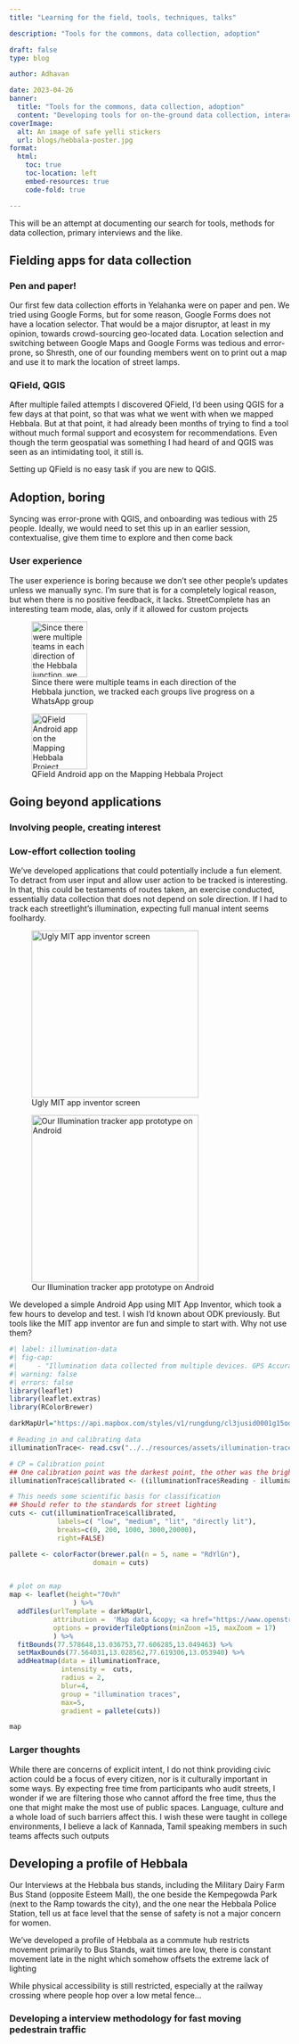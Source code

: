 ```yaml
---
title: "Learning for the field, tools, techniques, talks"

description: "Tools for the commons, data collection, adoption"

draft: false
type: blog

author: Adhavan

date: 2023-04-26
banner:
  title: "Tools for the commons, data collection, adoption"
  content: "Developing tools for on-the-ground data collection, interaction"
coverImage:
  alt: An image of safe yelli stickers
  url: blogs/hebbala-poster.jpg
format:
  html:
    toc: true
    toc-location: left
    embed-resources: true
    code-fold: true

---
```

This will be an attempt at documenting our search for tools, methods for data collection, primary interviews and the like.

## Fielding apps for data collection

### Pen and paper!
Our first few data collection efforts in Yelahanka were on paper and pen. We tried using Google Forms, but for some reason, Google Forms does not have a location selector. That would be a major disruptor, at least in my opinion, towards crowd-sourcing geo-located data. Location selection and switching between Google Maps and Google Forms was tedious and error-prone, so Shresth, one of our founding members went on to print out a map and use it to mark the location of street lamps.

### QField, QGIS
After multiple failed attempts I discovered QField, I'd been using QGIS for a few days at that point, so that was what we went with when we mapped Hebbala. But at that point, it had already been months of trying to find a tool without much formal support and ecosystem for recommendations. Even though the term geospatial was something I had heard of and QGIS was seen as an intimidating tool, it still is. 

Setting up QField is no easy task if you are new to QGIS.

## Adoption, boring 

Syncing was error-prone with QGIS, and onboarding was tedious with 25 people. Ideally, we would need to set this up in an earlier session, contextualise, give them time to explore and then come back

### User experience

The user experience is boring because we don't see other people's updates unless we manually sync. I'm sure that is for a completely logical reason, but when there is no positive feedback, it lacks. StreetComplete has an interesting team mode, alas, only if it allowed for custom projects



::: {#Hebbala-apps layout-ncol=2 height=50vh}

![Since there were multiple teams in each direction of the Hebbala junction, we tracked each groups live progress on a WhatsApp group](../../static/blogs/tracking.png){height=100}

![QField Android app on the Mapping Hebbala Project](../../static/blogs/QField-sample.png){height=100}


:::

## Going beyond applications

### Involving people, creating interest

### Low-effort collection tooling

We've developed applications that could potentially include a fun element. To detract from user input and allow user action to be tracked is interesting. In that, this could be testaments of routes taken, an exercise conducted, essentially data collection that does not depend on sole direction. If I had to track each streetlight's illumination, expecting full manual intent seems foolhardy.



::: {#illumination-tracker layout-ncol=2}

![Ugly MIT app inventor screen](../../static/blogs/mit-app-inventor.png){height=300}

![Our Illumination tracker app prototype on Android](../../static/blogs/illumination-tracker-test.png){height=300}

:::


We developed a simple Android App using MIT App Inventor, which took a few hours to develop and test. I wish I'd known about ODK previously. But tools like the MIT app inventor are fun and simple to start with. Why not use them? 

```r
#| label: illumination-data
#| fig-cap: 
#|     - "Illumination data collected from multiple devices. GPS Accuracy threw off the data, but the general trend is clear. Phone light sensors seem to notoriously vary under different conditions, each phone was calibrated under the same light source with a light meter. Values adjust to reflect that"
#| warning: false
#| errors: false
library(leaflet)
library(leaflet.extras)
library(RColorBrewer)

darkMapUrl="https://api.mapbox.com/styles/v1/rungdung/cl3jusid0001g15odcz3f1dcb/tiles/256/{z}/{x}/{y}@2x?access_token=pk.eyJ1IjoicnVuZ2R1bmciLCJhIjoiY2tqeWh6cXF4MDgzMjJvbWVmbGQzYjAwMyJ9.U-aJyoqyKvTXlhVk43jV1A"

# Reading in and calibrating data
illuminationTrace<- read.csv("../../resources/assets/illumination-traces-hebbala-nov-2022-18.csv", stringsAsFactors = FALSE)

# CP = Calibration point
## One calibration point was the darkest point, the other was the brightest point
illuminationTrace$callibrated <- ((illuminationTrace$Reading - illuminationTrace$CP2) * 1700)/ (illuminationTrace$CP1 - illuminationTrace$CP2)

# This needs some scientific basis for classification
## Should refer to the standards for street lighting
cuts <- cut(illuminationTrace$callibrated, 
            labels=c( "low", "medium", "lit", "directly lit"),
            breaks=c(0, 200, 1000, 3000,20000),
            right=FALSE)

pallete <- colorFactor(brewer.pal(n = 5, name = "RdYlGn"),
                     domain = cuts) 


# plot on map
map <- leaflet(height="70vh"
                ) %>%
  addTiles(urlTemplate = darkMapUrl,
           attribution =  'Map data &copy; <a href="https://www.openstreetmap.org/copyright">OpenStreetMap</a> contributors, Infrastructure layers from SafeYelli volunteers, Imagery © <a href="https://www.mapbox.com/">Mapbox</a>',
           options = providerTileOptions(minZoom =15, maxZoom = 17)
           ) %>%
  fitBounds(77.578648,13.036753,77.606285,13.049463) %>%
  setMaxBounds(77.564031,13.028562,77.619306,13.053940) %>% 
  addHeatmap(data = illuminationTrace,
             intensity =  cuts,
             radius = 2,
             blur=4,
             group = "illumination traces",
             max=5,
             gradient = pallete(cuts)) 

map
```

### Larger thoughts
While there are concerns of explicit intent, I do not think providing civic action could be a focus of every citizen, nor is it culturally important in some ways. By expecting free time from participants who audit streets, I wonder if we are filtering those who cannot afford the free time, thus the one that might make the most use of public spaces. Language, culture and a whole load of such barriers affect this. I wish these were taught in college environments, I believe a lack of Kannada, Tamil speaking members in such teams affects such outputs 


## Developing a profile of Hebbala
Our Interviews at the Hebbala bus stands, including the Military Dairy Farm Bus Stand (opposite Esteem Mall), the one beside the Kempegowda Park (next to the Ramp towards the city), and the one near the Hebbala Police Station, tell us at face level that the sense of safety is not a major concern for women.

We've developed a profile of Hebbala as a commute hub restricts movement primarily to Bus Stands, wait times are low, there is constant movement late in the night which somehow offsets the extreme lack of lighting

While physical accessibility is still restricted, especially at the railway crossing where people hop over a low metal fence...

### Developing a interview methodology for fast moving pedestrain traffic


